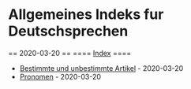= Allgemeines Indeks fur Deutschsprechen = == 2020-03-20 == ==== [[../language|Index]] ====

* [[artikelen|Bestimmte und unbestimmte Artikel]] - 2020-03-20
* [[pronomen|Pronomen]] - 2020-03-20
